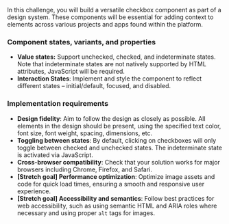 In this challenge, you will build a versatile checkbox component as part of a design system. These components will be essential for adding context to elements across various projects and apps found within the platform.

### Component states, variants, and properties

- **Value states:** Support unchecked, checked, and indeterminate states. Note that indeterminate states are not natively supported by HTML attributes, JavaScript will be required.
- **Interaction States**: Implement and style the component to reflect different states – initial/default, focused, and disabled.

### Implementation requirements

- **Design fidelity**: Aim to follow the design as closely as possible. All elements in the design should be present, using the specified text color, font size, font weight, spacing, dimensions, etc.
- **Toggling between states**: By default, clicking on checkboxes will only toggle between checked and unchecked states. The indeterminate state is activated via JavaScript.
- **Cross-browser compatibility**: Check that your solution works for major browsers including Chrome, Firefox, and Safari.
- **[Stretch goal] Performance optimization**: Optimize image assets and code for quick load times, ensuring a smooth and responsive user experience.
- **[Stretch goal] Accessibility and semantics**: Follow best practices for web accessibility, such as using semantic HTML and ARIA roles where necessary and using proper `alt` tags for images.

